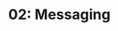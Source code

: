 ---
title: '02: Messaging'
summary: |
    Establish and blueprint how Ficus messages -- that is, how it communicates its value to its clients and audiences across various channels. Produces the Ficus Brand Narrative.
start: 2025-02-10
duration: 5 days
owner:
    image: '@images/avatars/kb.jpg'
    title: kb
status: progress
details:
    -
        title: Activities
        body: |
            - Host one stakeholder session to establish Ficus messaging framework
            - Delineate Ficus' target audiences(s)
            - Create Ficus Brand Narrative
    -
        title: Deliverables
        body: |
            - Delineated core audience group
            - Framed industry blindspot (that is, core customer pain point(s))
            - Ficus Promise (what Ficus Capital offers in terms of value to the audience and the industry)
            - Ficus Core Values
            - Ficus Voice
            - Ficus Brand Narrative (all of above in an essay)
    -
        title: Readings
        body: |
            - [Brand Communication Framework](https://glossary.logomakershop.com/glossary/what-is-brand-communication-framework)
            - [Voice & Tone](https://brand.dropbox.com/voice-and-tone)
            - [Brand messaging 101: The ultimate guide](https://asana.com/resources/brand-messaging-framework)
            - [How To Get Better at Spotting Opportunities](https://hbr.org/2013/05/how-to-get-better-at-spotting)
---